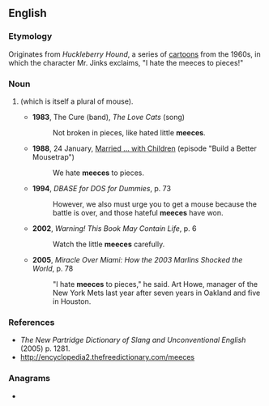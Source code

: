 {{also|Meeces}}
==English==

===Etymology===
Originates from ''Huckleberry Hound'', a series of [[cartoon]]s from the 1960s, in which the character Mr. Jinks exclaims, "I hate the meeces to pieces!"

===Noun===
{{head|en|noun form}}

# {{lb|en|nonstandard|childish}} {{plural of|mice|lang=en}} (which is itself a plural of mouse).
#* '''1983''', The Cure (band), ''The Love Cats'' (song)
#*: Not broken in pieces, like hated little '''meeces'''.
#* '''1988''', 24 January, [[Wikipedia:List of Married... with Children episodes|Married ... with Children]] (episode "Build a Better Mousetrap")
#*: We hate '''meeces''' to pieces. <!--stated by Patrick T. O'Brien who played Wally (Pest Control guy)-->
#* '''1994''', ''DBASE for DOS for Dummies'', p. 73
#*: However, we also must urge you to get a mouse because the battle is over, and those hateful '''meeces''' have won.
#* '''2002''', ''Warning! This Book May Contain Life'', p. 6
#*: Watch the little '''meeces''' carefully.
#* '''2005''', ''Miracle Over Miami: How the 2003 Marlins Shocked the World'', p. 78
#*: "I hate '''meeces''' to pieces," he said. Art Howe, manager of the New York Mets last year after seven years in Oakland and five in Houston.

===References===
* ''The New Partridge Dictionary of Slang and Unconventional English'' (2005) p. 1281.
* http://encyclopedia2.thefreedictionary.com/meeces

===Anagrams===
* {{anagrams|en|a=ceeems|emcees}}